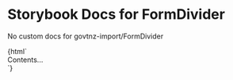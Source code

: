 

# Storybook Docs for FormDivider

<Meta title="govtnz-import/FormDivider" />

No custom docs for govtnz-import/FormDivider

<Preview>
  <Story name="FormDivider" height="100px">
    {html` <div class="g-form-divider">Contents...</div> `}
  </Story>
</Preview>

